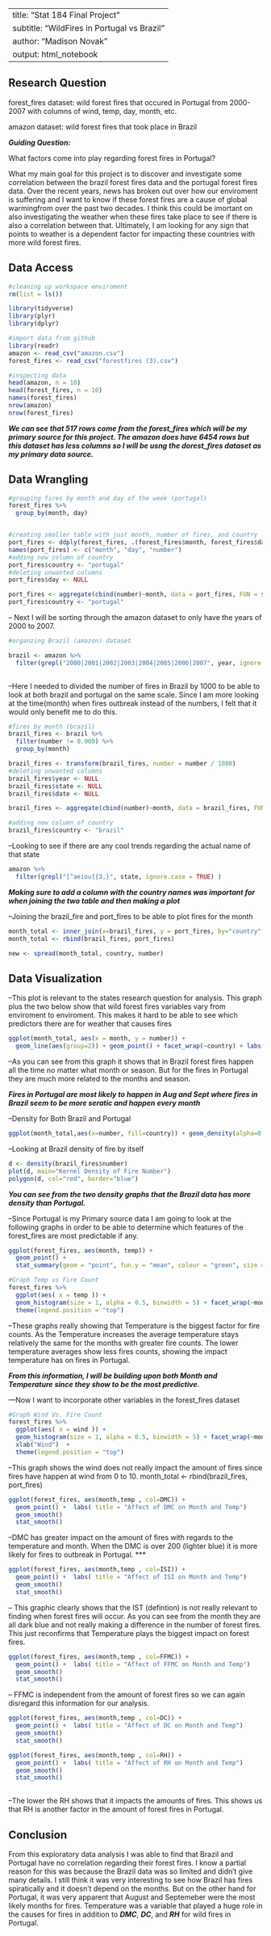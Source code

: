 
---
title: "Stat 184 Final Project" 
subtitle: "WildFires in Portugal vs Brazil"
author: "Madison Novak "
output: html_notebook
---

## Research Question

forest_fires dataset: wild forest fires that occured in Portugal from 2000-2007 with columns of wind, temp, day, month, etc.


amazon dataset: wild forest fires that took place in Brazil

***Guiding Question:***

What factors come into play regarding forest fires in Portugal? 

What my main goal for this project is to discover and investigate some correlation between the brazil forest fires data and the portugal forest fires data. Over the recent years, news has broken out over how our enviroment is suffering and I want to know if these forest fires are a cause of global warmingfrom over the past two decades. I think this could be imortant on also investigating the weather when these fires take place to see if there is also a correlation between that. Ultimately, I am looking for any sign that points to weather is a dependent factor for impacting these countries with more wild forest fires. 

## Data Access

```r
#cleaning up workspace enviroment
rm(list = ls())
```

```r
library(tidyverse)
library(plyr)
library(dplyr)

```

```r
#import data from github 
library(readr)
amazon <- read_csv("amazon.csv")
forest_fires <- read_csv("forestfires (3).csv")
```

```r
#inspecting data
head(amazon, n = 10)
head(forest_fires, n = 10)
names(forest_fires)
nrow(amazon)
nrow(forest_fires)
```
***We can see that 517 rows come from the forest_fires which will be my primary source for this project. The amazon does have 6454 rows but this dataset has less columns so I will be usng the dorest_fires dataset as my primary data source.***

## Data Wrangling 

```r
#grouping fires by month and day of the week (portugal)
forest_fires %>%
  group_by(month, day)


#creating smaller table with just month, number of fires, and country 
port_fires <- ddply(forest_fires, .(forest_fires$month, forest_fires$day), nrow)
names(port_fires) <- c("month", "day", "number")
#adding new column of country
port_fires$country <- "portugal"
#deleting unwanted columns
port_fires$day <- NULL

port_fires <- aggregate(cbind(number)~month, data = port_fires, FUN = sum)
port_fires$country <- "portugal"

```


-- Next I will be sorting through the amazon dataset to only have the years of 2000 to 2007. 

```r
#organzing Brazil (amazon) dataset

brazil <- amazon %>% 
  filter(grepl("2000|2001|2002|2003|2004|2005|2006|2007", year, ignore.case = TRUE))
         
```

--Here I needed to divided the number of fires in Brazil by 1000 to be able to look at both brazil and portugal on the same scale. Since I am more looking at the time(month) when fires outbreak instead of the numbers, I felt that it would only benefit me to do this. 

```r
#fires by month (brazil)
brazil_fires <- brazil %>%
  filter(number != 0.000) %>%
  group_by(month) 

brazil_fires <- transform(brazil_fires, number = number / 1000)
#deleting unwanted columns
brazil_fires$year <- NULL
brazil_fires$state <- NULL
brazil_fires$date <- NULL

brazil_fires <- aggregate(cbind(number)~month, data = brazil_fires, FUN = sum)

#adding new column of country
brazil_fires$country <- "brazil"


```

--Looking to see if there are any cool trends regarding the actual name of that state
```r
amazon %>% 
  filter(grepl("[^aeiou]{3,}", state, ignore.case = TRUE) ) 
```



***Making sure to add a column with the country names was important for when joining the two table and then making a plot***

--Joining the brazil_fire and port_fires to be able to plot fires for the month 
```r
month_total <- inner_join(x=brazil_fires, y = port_fires, by="country", all=TRUE)
month_total <- rbind(brazil_fires, port_fires)
```

```r
new <- spread(month_total, country, number)
```



## Data Visualization

--This plot is relevant to the states research question for analysis. This graph plus the two below show that wild forest fires variables vary from enviroment to enviroment. This makes it hard to be able to see which predictors there are for weather that causes fires


```r
ggplot(month_total, aes(x = month, y = number)) + 
  geom_line(aes(group=2)) + geom_point() + facet_wrap(~country) + labs(title = "Number of Fires per Month", x = "Month", y = "Count")
```
--As you can see from this graph it shows that in Brazil forest fires happen all the time no matter what month or season. But for the fires in Portugal they are much more related to the months and season. 

***Fires in Portugal are most likely to happen in Aug and Sept where fires in Brazil seem to be more seratic and happen every month***


--Density for Both Brazil and Portugal 

```r
ggplot(month_total,aes(x=number, fill=country)) + geom_density(alpha=0.25) + labs(title = "Density for Brazil and Portugal", x = "Number", y = "Density" )

```


--Looking at Brazil density of fire by itself

```r
d <- density(brazil_fires$number)
plot(d, main="Kernel Density of Fire Number")
polygon(d, col="red", border="blue")
```
***You can see from the two density graphs that the Brazil data has more density than Portugal.***



--Since Portugal is my Primary source data I am going to look at the following graphs in order to be able to determine which features of the forest_fires are most predictable if any. 

```r
ggplot(forest_fires, aes(month, temp)) + 
  geom_point() + 
  stat_summary(geom = "point", fun.y = "mean", colour = "green", size = 4)
```

```r
#Graph Temp vs Fire Count
forest_fires %>%
  ggplot(aes( x = temp )) +
  geom_histogram(size = 1, alpha = 0.5, binwidth = 5) + facet_wrap(~month) + labs(title = "Temperautre Vs Fire Count", x = "Temperature", y = "Count" ) +
  theme(legend.position = "top")
```

--These graphs really showing that Temperature is the biggest factor for fire counts. As the Temperature increases the average temperature stays relatively the same for the months with greater fire counts. The lower temperature averages show less fires counts, showing the impact temperature has on fires in Portugal.

***From this information, I will be building upon both Month and Temperature since they show to be the most predictive.***

---Now I want to incorporate other variables in the forest_fires dataset

```r
#Graph Wind Vs. Fire Count
forest_fires %>%
  ggplot(aes( x = wind )) +
  geom_histogram(size = 1, alpha = 0.5, binwidth = 5) + facet_wrap(~month) + labs( title = "Wind Vs. Fire Count")
  xlab("Wind")  +
  theme(legend.position = "top")
```

--This graph shows the wind does not really impact the amount of fires since fires have happen at wind from 0 to 10. 
month_total <- rbind(brazil_fires, port_fires)

```r
ggplot(forest_fires, aes(month,temp , col=DMC)) + 
  geom_point() +  labs( title = "Affect of DMC on Month and Temp")
  geom_smooth()
  stat_smooth() 
```
--DMC has greater impact on the amount of fires with regards to the temperature and month. When the DMC is over 200 (lighter blue) it is more likely for fires to outbreak in Portugal. ***


```r
ggplot(forest_fires, aes(month,temp , col=ISI)) + 
  geom_point() +  labs( title = "Affect of ISI on Month and Temp")
  geom_smooth()
  stat_smooth() 
```
-- This graphic clearly shows that the IST (defintion) is not really relevant to finding when forest fires will occur. As you can see from the month they are all dark blue and not really making a difference in the number of forest fires. This just reconfirms that Temperature plays the biggest impact on forest fires.

```r
ggplot(forest_fires, aes(month,temp , col=FFMC)) + 
  geom_point() +  labs( title = "Affect of FFMC on Month and Temp")
  geom_smooth()
  stat_smooth() 
```
-- FFMC is independent from the amount of forest fires so we can again disregard this information for our analysis. 

```r
ggplot(forest_fires, aes(month,temp , col=DC)) + 
  geom_point() +  labs( title = "Affect of DC on Month and Temp")
  geom_smooth()
  stat_smooth() 
```

```r
ggplot(forest_fires, aes(month,temp , col=RH)) + 
  geom_point() +  labs( title = "Affect of RH on Month and Temp")
  geom_smooth()
  stat_smooth() 
  
```

--The lower the RH shows that it impacts the amounts of fires. This shows us that RH is another factor in the amount of forest fires in Portugal. 


## Conclusion

From this exploratory data analysis I was able to find that Brazil and Portugal have no correlation regarding their forest fires. I know a partial reason for this was because the Brazil data was so limited and didn't give many details. I still think it was very interesting to see how Brazil has fires spiratically and it doesn't depend on the months. But on the other hand for Portugal, it was very apparent that August and Septemeber were the most likely months for fires. Temperature was a variable that played a huge role in the causes for fires in addition to ***DMC***, ***DC***, and ***RH*** for wild fires in Portugal. 